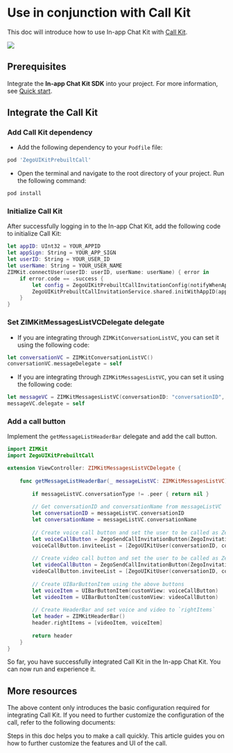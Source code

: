 # Use in conjunction with Call Kit

This doc will introduce how to use In-app Chat Kit with [Call Kit](https://zegocloud.com/docs/uikit/callkit-ios/quick-start/quick-start). 

<Frame width="200" height="auto" caption="">
  <img src="https://storage.zego.im/sdk-doc/Pics/ZIMKit/inapp_chat_with_call.gif" />
</Frame>

## Prerequisites

Integrate the **In-app Chat Kit SDK** into your project. For more information, see <a href="../02-Quick%20start.mdx">Quick start</a>.

## Integrate the Call Kit

### Add Call Kit dependency

- Add the following dependency to your `Podfile` file:

```ruby
pod 'ZegoUIKitPrebuiltCall'
```

- Open the terminal and navigate to the root directory of your project. Run the following command:

```bash
pod install
```

### Initialize Call Kit

After successfully logging in to the In-app Chat Kit, add the following code to initialize Call Kit:

```swift
let appID: UInt32 = YOUR_APPID
let appSign: String = YOUR_APP_SIGN
let userID: String = YOUR_USER_ID
let userName: String = YOUR_USER_NAME
ZIMKit.connectUser(userID: userID, userName: userName) { error in
    if error.code == .success {
        let config = ZegoUIKitPrebuiltCallInvitationConfig(notifyWhenAppRunningInBackgroundOrQuit: true, isSandboxEnvironment: false)
        ZegoUIKitPrebuiltCallInvitationService.shared.initWithAppID(appID, appSign: appSign, userID: userID, userName: userName, config: config)
    }
}
```

### Set ZIMKitMessagesListVCDelegate delegate

- If you are integrating through `ZIMKitConversationListVC`, you can set it using the following code:

```swift
let conversationVC = ZIMKitConversationListVC()
conversationVC.messageDelegate = self
```

- If you are integrating through `ZIMKitMessagesListVC`, you can set it using the following code:

```swift
let messageVC = ZIMKitMessagesListVC(conversationID: "conversationID", type: .peer)
messageVC.delegate = self
```

### Add a call button

Implement the `getMessageListHeaderBar` delegate and add the call button.

```swift
import ZIMKit
import ZegoUIKitPrebuiltCall

extension ViewController: ZIMKitMessagesListVCDelegate {
    
    func getMessageListHeaderBar(_ messageListVC: ZIMKitMessagesListVC) -> ZIMKitHeaderBar? {
        
        if messageListVC.conversationType != .peer { return nil }
        
        // Get conversationID and conversationName from messageListVC
        let conversationID = messageListVC.conversationID
        let conversationName = messageListVC.conversationName
        
        // Create voice call button and set the user to be called as ZegoUIKitUser
        let voiceCallButton = ZegoSendCallInvitationButton(ZegoInvitationType.voiceCall.rawValue)
        voiceCallButton.inviteeList = [ZegoUIKitUser(conversationID, conversationName)]
        
        // Create video call button and set the user to be called as ZegoUIKitUser
        let videoCallButton = ZegoSendCallInvitationButton(ZegoInvitationType.videoCall.rawValue)
        videoCallButton.inviteeList = [ZegoUIKitUser(conversationID, conversationName)]
        
        // Create UIBarButtonItem using the above buttons
        let voiceItem = UIBarButtonItem(customView: voiceCallButton)
        let videoItem = UIBarButtonItem(customView: videoCallButton)
        
        // Create HeaderBar and set voice and video to `rightItems`
        let header = ZIMKitHeaderBar()
        header.rightItems = [videoItem, voiceItem]
        
        return header
    }
}
```

So far, you have successfully integrated Call Kit in the In-app Chat Kit. You can now run and experience it.

## More resources

The above content only introduces the basic configuration required for integrating Call Kit. If you need to further customize the configuration of the call, refer to the following documents:

<CardGroup cols={2}>
  
  <Card title="Call Kit - Quick start" href="https://zegocloud.com/docs/uikit/callkit-ios/quick-start/quick-start" target="_blank">
    Steps in this doc helps you to make a call quickly.
  </Card>

  <Card title="Call Kit - Custom prebuilt UI" href="https://zegocloud.com/docs/uikit/callkit-ios/calling-config/overview" target="_blank">
    This article guides you on how to further customize the features and UI of the call.
  </Card>

</CardGroup>
